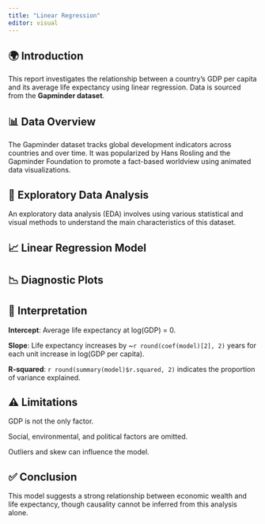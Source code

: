 ```yaml
---
title: "Linear Regression"
editor: visual
---
```


## 🌍 Introduction

This report investigates the relationship between a country’s GDP per capita and its average life expectancy using linear regression. Data is sourced from the **Gapminder dataset**.

## 📊 Data Overview

The Gapminder dataset tracks global development indicators across countries and over time. It was popularized by Hans Rosling and the Gapminder Foundation to promote a fact-based worldview using animated data visualizations.

## 🔎 Exploratory Data Analysis

An exploratory data analysis (EDA) involves using various statistical and visual methods to understand the main characteristics of this dataset.

## 📈 Linear Regression Model

## 📉 Diagnostic Plots

## 🧠 Interpretation

**Intercept**: Average life expectancy at log(GDP) = 0.

**Slope**: Life expectancy increases by \~`r round(coef(model)[2], 2)` years for each unit increase in log(GDP per capita).

**R-squared**: `r round(summary(model)$r.squared, 2)` indicates the proportion of variance explained.

## ⚠️ Limitations

GDP is not the only factor.

Social, environmental, and political factors are omitted.

Outliers and skew can influence the model.

## ✅ Conclusion

This model suggests a strong relationship between economic wealth and life expectancy, though causality cannot be inferred from this analysis alone.
